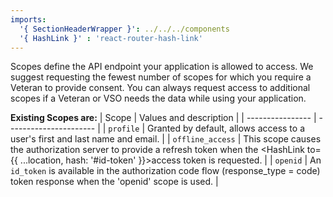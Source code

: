 ```yaml
---
imports:
  '{ SectionHeaderWrapper }': ../../../components 
  '{ HashLink }' : 'react-router-hash-link'
---
```


<SectionHeaderWrapper heading="Scopes" id="scopes" />

Scopes define the API endpoint your application is allowed to access. We suggest requesting the fewest number of scopes for which you require a Veteran to provide consent. You can always request access to additional scopes if a Veteran or VSO needs the data while using your application.  

**Existing Scopes are:**
| Scope            | Values and description |
| ---------------- | ---------------------- |
| `profile`        | Granted by default, allows access to a user's first and last name and email. |
| `offline_access` | This scope causes the authorization server to provide a refresh token when the <HashLink to={{ ...location, hash: '#id-token' }}>access token</HashLink> is requested. |
| `openid`         | An `id_token` is available in the authorization code flow (response_type = code) token response when the 'openid' scope is used. |
